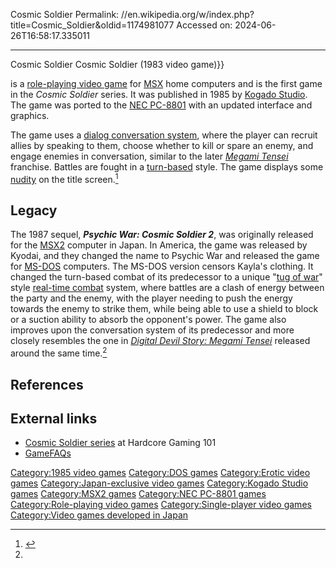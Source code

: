 Cosmic Soldier
Permalink: //en.wikipedia.org/w/index.php?title=Cosmic_Soldier&oldid=1174981077
Accessed on: 2024-06-26T16:58:17.335011



------
Cosmic Soldier
{{About|the role-playing game|the shoot 'em up|List of Enix home computer games#1983{{!}}Cosmic Soldier (1983 video game)}}
{{Short description|1985 role playing video game}}
{{Infobox video game
|title = Cosmic Soldier
|image = Cosmic Soldier.jpg
|caption =
|developer = [[Kogado Studio]]
|publisher = [[Kogado Studio]]
|series = ''Cosmic Soldier''
|designer = 
|released = {{vgrelease|JP|1985}}
|genre = [[Role-playing video game|Role-playing]]
|modes = [[Single-player video game|Single-player]]
|platforms = [[MSX]], [[PC-8801]]
}}

{{nihongo|'''''Cosmic Soldier'''''|コズミックソルジャー}} is a [[role-playing video game]] for [[MSX]] home computers and is the first game in the ''Cosmic Soldier'' series. It was published in 1985 by [[Kogado Studio]]. The game was ported to the [[NEC PC-8801]] with an updated interface and graphics.

The game uses a [[Dialog tree|dialog conversation system]], where the player can recruit allies by speaking to them, choose whether to kill or spare an enemy, and engage enemies in conversation, similar to the later ''[[Megami Tensei]]'' franchise. Battles are fought in a [[turn-based]] style. The game displays some [[Eroge|nudity]] on the title screen.<ref name=HG-101>{{cite web|author=Yamaarashi|url=http://www.hardcoregaming101.net/psychicwar/psychicwar.htm|title=Cosmic Soldier|publisher=Hardcore Gaming 101|accessdate=2011-03-31|archive-date=2010-01-14|archive-url=https://web.archive.org/web/20100114134216/http://www.hardcoregaming101.net/psychicwar/psychicwar.htm|url-status=dead}}</ref>

==Legacy==
The 1987 sequel, '''''Psychic War: Cosmic Soldier 2''''', was originally released for the [[MSX2]] computer in Japan. In America, the game was released by Kyodai, and they changed the name to Psychic War and released the game for [[MS-DOS]] computers. The MS-DOS version censors Kayla's clothing. It changed the turn-based combat of its predecessor to a unique "[[tug of war]]" style [[Action role-playing game|real-time combat]] system, where battles are a clash of energy between the party and the enemy, with the player needing to push the energy towards the enemy to strike them, while being able to use a shield to block or a suction ability to absorb the opponent's power. The game also improves upon the conversation system of its predecessor and more closely resembles the one in ''[[Digital Devil Story: Megami Tensei]]'' released around the same time.<ref name=HG-101/>

==References==
{{Reflist}}

==External links==
*[http://www.hardcoregaming101.net/psychicwar/psychicwar.htm Cosmic Soldier series] {{Webarchive|url=https://web.archive.org/web/20100114134216/http://www.hardcoregaming101.net/psychicwar/psychicwar.htm |date=2010-01-14 }} at Hardcore Gaming 101
*[http://www.gamefaqs.com/msx/918054-cosmic-soldier/data GameFAQs]
{{rpg-videogame-stub}}

[[Category:1985 video games]]
[[Category:DOS games]]
[[Category:Erotic video games]]
[[Category:Japan-exclusive video games]]
[[Category:Kogado Studio games]]
[[Category:MSX2 games]]
[[Category:NEC PC-8801 games]]
[[Category:Role-playing video games]]
[[Category:Single-player video games]]
[[Category:Video games developed in Japan]]